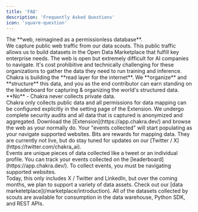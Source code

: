 ```yaml
---
title: 'FAQ'
description: 'Frequently Asked Questions'
icon: 'square-question'
---
```


<Accordion title='What is Chakra?'>
  The **web, reimagined as a permissionless database**. <br />
  We capture public web traffic from our data scouts. This public traffic allows
  us to build datasets in the Open Data Marketplace that fulfill key enterprise needs.
</Accordion>

<Accordion title='Why should I contribute?'>
  The web is open but extremely difficult for AI companies to navigate. It's
  cost prohibitive and technically challenging for these organizations to gather
  the data they need to run training and inference. <br />
  Chakra is building the **read layer for the internet**. We **organize** and **structure**
  this data, and you as the end contributor can earn standing on the leaderboard
  for capturing & organizing the world's structured data.
</Accordion>

<Accordion title='Does Chakra collect any private data?'>
  **No** - Chakra never collects private data. <br />
  Chakra only collects public data and all permissions for data mapping can be configured
  explicitly in the setting page of the Extension. We undergo complete security audits
  and all data that is captured is anonymized and aggregated.
</Accordion>

<Accordion title='How do I get started?'>
  Download the [Extension](https://app.chakra.dev/) and browse the web as your
  normally do. Your "events collected" will start populating as your navigate
  supported websites.
</Accordion>

<Accordion title='What are bits? What are events?'>
  Bits are rewards for mapping data. They are currently not live, but do stay
  tuned for updates on our [Twitter / X](https://twitter.com/chakra_ai). <br />
  Events are unique pieces of data collected like a tweet or an individual profile.
  You can track your events collected on the [leaderboard](https://app.chakra.dev/).
</Accordion>

<Accordion title='Why are my events not going up?'>
  To collect events, you must be navigating supported websites. <br /> Today,
  this only includes X / Twitter and LinkedIn, but over the coming months, we
  plan to support a variety of data assets.
</Accordion>

<Accordion title='How can I access mapped data as an enterprise?'>
  Check out our [data marketetplace](/marketplace/introduction). All of the
  datasets collected by scouts are available for consumption in the data
  warehouse, Python SDK, and REST APIs.
</Accordion>
